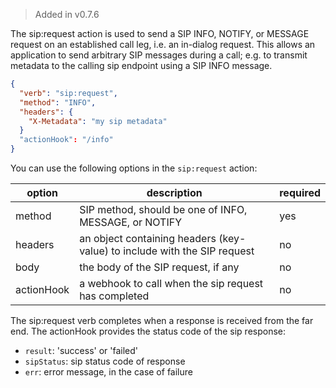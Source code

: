 > Added in v0.7.6

The sip:request action is used to send a SIP INFO, NOTIFY, or MESSAGE request on an established call leg, i.e. an in-dialog request.  This allows an application to send arbitrary SIP messages during a call; e.g. to transmit metadata to the calling sip endpoint using a SIP INFO message.

```json
{
  "verb": "sip:request",
  "method": "INFO",
  "headers": {
    "X-Metadata": "my sip metadata"
  }
  "actionHook": "/info"
}
```

You can use the following options in the `sip:request` action:

| option        | description | required  |
| ------------- |-------------| -----|
| method |SIP method, should be one of INFO, MESSAGE, or NOTIFY| yes |
| headers | an object containing headers (key-value) to include with the SIP request | no |
| body | the body of the SIP request, if any | no |
| actionHook | a webhook to call when the sip request has completed | no |

The sip:request verb completes when a response is received from the far end.  The actionHook provides the status code of the sip response:

- `result`: 'success' or 'failed'
- `sipStatus`: sip status code of response
- `err`: error message, in the case of failure

